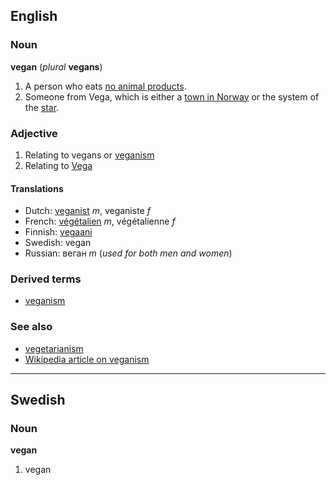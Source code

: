 ==English==
===Noun===
'''vegan''' (''plural'' '''vegans''')

#A person who eats [[w:Vegan|no animal product]]s.
#Someone from Vega, which is either a [[w:Vega, Norway|town in Norway]] or the system of the [[w:Vega|star]].

===Adjective===

#Relating to vegans or [[veganism]]
#Relating to [[w:Vega (disambiguation)|Vega]]

====Translations====
*Dutch: [[veganist]] ''m'', veganiste ''f''
*French: [[végétalien]] ''m'', végétalienne ''f''
*Finnish: [[vegaani]]<!--is this for "vegan" or "veganism"?-->
*Swedish: vegan
*Russian: веган ''m'' (''used for both men and women'')

===Derived terms===
*[[veganism]]

===See also===
*[[vegetarianism]]
*[[w:veganism|Wikipedia article on veganism]]

----
==Swedish==
===Noun===
'''vegan'''

#vegan